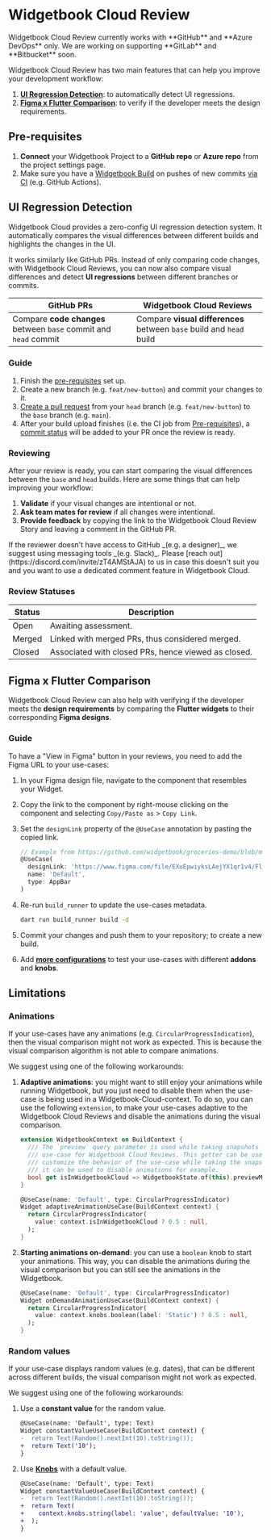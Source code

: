# Widgetbook Cloud Review

<Warning>
  Widgetbook Cloud Review currently works with **GitHub** and **Azure DevOps**
  only. We are working on supporting **GitLab** and **Bitbucket** soon.
</Warning>

Widgetbook Cloud Review has two main features that can help you improve your development workflow:

1. [**UI Regression Detection**](/widgetbook-cloud/reviews#ui-regression-detection): to automatically detect UI regressions.
1. [**Figma x Flutter Comparison**](/widgetbook-cloud/reviews#figma-x-flutter-comparison): to verify if the developer meets the design requirements.

## Pre-requisites

1. **Connect** your Widgetbook Project to a **GitHub repo** or **Azure repo** from the project settings page.
1. Make sure you have a [Widgetbook Build](/widgetbook-cloud/hosting) on pushes of new commits [via CI](/widgetbook-cloud/hosting#pushing-new-builds-with-ci) (e.g. GitHub Actions).

## UI Regression Detection

Widgetbook Cloud provides a zero-config UI regression detection system. It automatically compares the visual differences between different builds and highlights the changes in the UI.

It works similarly like GitHub PRs. Instead of only comparing code changes, with Widgetbook Cloud Reviews, you can now also compare visual differences and detect **UI regressions** between different branches or commits.

| GitHub PRs                                                       | Widgetbook Cloud Reviews                                             |
| ---------------------------------------------------------------- | -------------------------------------------------------------------- |
| Compare **code changes** between `base` commit and `head` commit | Compare **visual differences** between `base` build and `head` build |

### Guide

1. Finish the [pre-requisites](/widgetbook-cloud/reviews#pre-requisites) set up.
1. Create a new branch (e.g. `feat/new-button`) and commit your changes to it.
1. [Create a pull request](https://docs.github.com/en/pull-requests/collaborating-with-pull-requests/proposing-changes-to-your-work-with-pull-requests/creating-a-pull-request) from your `head` branch (e.g. `feat/new-button`) to the `base` branch (e.g. `main`).
1. After your build upload finishes (i.e. the CI job from [Pre-requisites](#pre-requisites)), a [commit status](https://docs.github.com/en/pull-requests/collaborating-with-pull-requests/collaborating-on-repositories-with-code-quality-features/about-status-checks) will be added to your PR once the review is ready.

### Reviewing

After your review is ready, you can start comparing the visual differences between the `base` and `head` builds. Here are some things that can help improving your workflow:

1. **Validate** if your visual changes are intentional or not.
2. **Ask team mates for review** if all changes were intentional.
3. **Provide feedback** by copying the link to the Widgetbook Cloud Review Story and leaving a comment in the GitHub PR.

<Info>
  If the reviewer doesn't have access to GitHub _(e.g. a designer)_, we suggest
  using messaging tools _(e.g. Slack)_. Please [reach
  out](https://discord.com/invite/zT4AMStAJA) to us in case this doesn't suit
  you and you want to use a dedicated comment feature in Widgetbook Cloud.
</Info>

### Review Statuses

| Status | Description                                         |
| ------ | --------------------------------------------------- |
| Open   | Awaiting assessment.                                |
| Merged | Linked with merged PRs, thus considered merged.     |
| Closed | Associated with closed PRs, hence viewed as closed. |

## Figma x Flutter Comparison

Widgetbook Cloud Review can also help with verifying if the developer meets the **design requirements** by comparing the **Flutter widgets** to their corresponding **Figma designs**.

### Guide

To have a "View in Figma" button in your reviews, you need to add the Figma URL to your use-cases:

1. In your Figma design file, navigate to the component that resembles your Widget.
1. Copy the link to the component by right-mouse clicking on the component and selecting `Copy/Paste as` > `Copy Link`.
1. Set the `designLink` property of the `@UseCase` annotation by pasting the copied link.

   ```dart
   // Example from https://github.com/widgetbook/groceries-demo/blob/main/widgetbook/lib/core/app_bar.dart
   @UseCase(
     designLink: 'https://www.figma.com/file/EXuEpwiyksLAejYX1qr1v4/Fluttercon-Berlin-2023-Demo?type=design&node-id=277-3056&mode=design&t=nVL8hLmc1jlcilZL-4',
     name: 'Default',
     type: AppBar
   )
   ```

1. Re-run `build_runner` to update the use-cases metadata.

   ```bash
   dart run build_runner build -d
   ```

1. Commit your changes and push them to your repository; to create a new build.

1. Add [**more configurations**](/widgetbook-cloud/multi-snapshot) to test your use-cases with different **addons** and **knobs**.

## Limitations

### Animations

If your use-cases have any animations (e.g. `CircularProgressIndication`), then the visual comparison might not work as expected. This is because the visual comparison algorithm is not able to compare animations.

We suggest using one of the following workarounds:

1. **Adaptive animations**: you might want to still enjoy your animations while running Widgetbook, but you just need to disable them when the use-case is being used in a Widgetbook-Cloud-context. To do so, you can use the following `extension`, to make your use-cases adaptive to the Widgetbook Cloud Reviews and disable the animations during the visual comparison.

   ```dart
   extension WidgetbookContext on BuildContext {
     /// The `preview` query parameter is used while taking snapshots of the
     /// use-case for Widgetbook Cloud Reviews. This getter can be used to
     /// customize the behavior of the use-case while taking the snapshots,
     /// it can be used to disable animations for example.
     bool get isInWidgetbookCloud => WidgetbookState.of(this).previewMode;
   }

   @UseCase(name: 'Default', type: CircularProgressIndicator)
   Widget adaptiveAnimationUseCase(BuildContext context) {
     return CircularProgressIndicator(
       value: context.isInWidgetbookCloud ? 0.5 : null,
     );
   }
   ```

1. **Starting animations on-demand**: you can use a `boolean` knob to start your animations. This way, you can disable the animations during the visual comparison but you can still see the animations in the Widgetbook.

   ```dart
   @UseCase(name: 'Default', type: CircularProgressIndicator)
   Widget onDemandAnimationUseCase(BuildContext context) {
     return CircularProgressIndicator(
       value: context.knobs.boolean(label: 'Static') ? 0.5 : null,
     );
   }
   ```

### Random values

If your use-case displays random values (e.g. dates), that can be different across different builds, the visual comparison might not work as expected.

We suggest using one of the following workarounds:

1. Use a **constant value** for the random value.

   ```diff
   @UseCase(name: 'Default', type: Text)
   Widget constantValueUseCase(BuildContext context) {
   -  return Text(Random().nextInt(10).toString());
   +  return Text('10');
   }
   ```

1. Use [**Knobs**](/knobs/overview) with a default value.

   ```diff
   @UseCase(name: 'Default', type: Text)
   Widget constantValueUseCase(BuildContext context) {
   -  return Text(Random().nextInt(10).toString());
   +  return Text(
   +    context.knobs.string(label: 'value', defaultValue: '10'),
   +  );
   }
   ```
